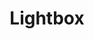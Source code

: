 ---
title : Lightbox
banner: https://cdn.dribbble.com/users/24966/screenshots/4710187/logo_v1.jpg?resize=800x600&vertical=center
publishedAt:  2023-09-19 06:00:00
---